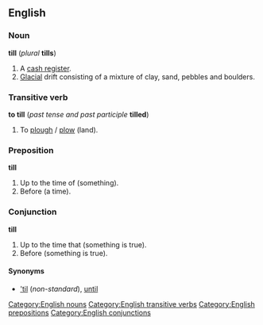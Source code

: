 ==English==
===Noun===
'''till''' (''plural'' '''tills''')

#A [[cash register]].
#[[Glacial]] drift consisting of a mixture of clay, sand, pebbles and boulders.

===Transitive verb===
'''to till''' (''past tense and past participle'' '''tilled''')

#To [[plough]] / [[plow]] (land).

===Preposition===
'''till'''
#Up to the time of (something).
#Before (a time).

===Conjunction===
'''till'''
#Up to the time that (something is true).
#Before (something is true).

====Synonyms====
*[['til]] (''non-standard''), [[until]]

[[Category:English nouns]]
[[Category:English transitive verbs]]
[[Category:English prepositions]]
[[Category:English conjunctions]]